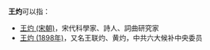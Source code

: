 '''王灼'''可以指：
* [[王灼_(宋朝)|王灼 (宋朝)]]，宋代科學家、詩人、詞曲研究家
* [[王灼_(1898年)|王灼 (1898年)]]，又名王联灼、黄灼，中共六大候补中央委员

{{disambig}}